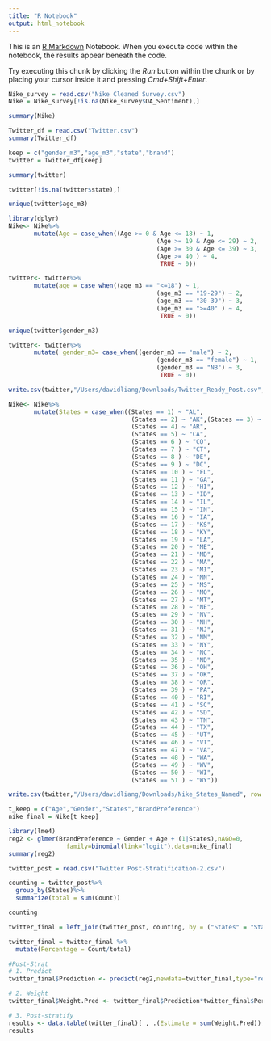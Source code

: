 ```yaml
---
title: "R Notebook"
output: html_notebook
---
```


This is an [R Markdown](http://rmarkdown.rstudio.com) Notebook. When you execute code within the notebook, the results appear beneath the code. 

Try executing this chunk by clicking the *Run* button within the chunk or by placing your cursor inside it and pressing *Cmd+Shift+Enter*. 

```r
Nike_survey = read.csv("Nike Cleaned Survey.csv")
Nike = Nike_survey[!is.na(Nike_survey$OA_Sentiment),]

```

```r
summary(Nike)
```
```r
Twitter_df = read.csv("Twitter.csv")
summary(Twitter_df)
```

```r
keep = c("gender_m3","age_m3","state","brand")
twitter = Twitter_df[keep]
```

```r
summary(twitter)
```
```r
twitter[!is.na(twitter$state),]
```
```r
unique(twitter$age_m3)
```

```r
library(dplyr)
Nike<- Nike%>% 
       mutate(Age = case_when((Age >= 0 & Age <= 18) ~ 1,
                                         (Age >= 19 & Age <= 29) ~ 2,
                                         (Age >= 30 & Age <= 39) ~ 3,
                                         (Age >= 40 ) ~ 4,
                                          TRUE ~ 0)) 
```
```r
twitter<- twitter%>% 
       mutate(age = case_when((age_m3 == "<=18") ~ 1,
                                         (age_m3 == "19-29") ~ 2,
                                         (age_m3 == "30-39") ~ 3,
                                         (age_m3 == ">=40" ) ~ 4,
                                          TRUE ~ 0)) 
```

```r
unique(twitter$gender_m3)
```


```r
twitter<- twitter%>% 
       mutate( gender_m3= case_when((gender_m3 == "male") ~ 2,
                                         (gender_m3 == "female") ~ 1,
                                         (gender_m3 == "NB") ~ 3,
                                          TRUE ~ 0)) 
```

```r
write.csv(twitter,"/Users/davidliang/Downloads/Twitter_Ready_Post.csv", row.names = FALSE)
```

```r
Nike<- Nike%>% 
       mutate(States = case_when((States == 1) ~ "AL",
                                  (States == 2) ~ "AK",(States == 3) ~ "AZ",
                                  (States == 4) ~ "AR",
                                  (States == 5) ~ "CA",
                                  (States == 6 ) ~ "CO",
                                  (States == 7 ) ~ "CT",
                                  (States == 8 ) ~ "DE",
                                  (States == 9 ) ~ "DC",
                                  (States == 10 ) ~ "FL",
                                  (States == 11 ) ~ "GA",
                                  (States == 12 ) ~ "HI",
                                  (States == 13 ) ~ "ID",
                                  (States == 14 ) ~ "IL",
                                  (States == 15 ) ~ "IN",
                                  (States == 16 ) ~ "IA",
                                  (States == 17 ) ~ "KS",
                                  (States == 18 ) ~ "KY",
                                  (States == 19 ) ~ "LA",
                                  (States == 20 ) ~ "ME",
                                  (States == 21 ) ~ "MD",
                                  (States == 22 ) ~ "MA",
                                  (States == 23 ) ~ "MI",
                                  (States == 24 ) ~ "MN",
                                  (States == 25 ) ~ "MS",
                                  (States == 26 ) ~ "MO",
                                  (States == 27 ) ~ "MT",
                                  (States == 28 ) ~ "NE",
                                  (States == 29 ) ~ "NV",
                                  (States == 30 ) ~ "NH",
                                  (States == 31 ) ~ "NJ",
                                  (States == 32 ) ~ "NM",
                                  (States == 33 ) ~ "NY",
                                  (States == 34 ) ~ "NC",
                                  (States == 35 ) ~ "ND",
                                  (States == 36 ) ~ "OH",
                                  (States == 37 ) ~ "OK",
                                  (States == 38 ) ~ "OR",
                                  (States == 39 ) ~ "PA",
                                  (States == 40 ) ~ "RI",
                                  (States == 41 ) ~ "SC",
                                  (States == 42 ) ~ "SD",
                                  (States == 43 ) ~ "TN",
                                  (States == 44 ) ~ "TX",
                                  (States == 45 ) ~ "UT",
                                  (States == 46 ) ~ "VT",
                                  (States == 47 ) ~ "VA",
                                  (States == 48 ) ~ "WA",
                                  (States == 49 ) ~ "WV",
                                  (States == 50 ) ~ "WI",
                                  (States == 51 ) ~ "WY"))
```

```r
write.csv(twitter,"/Users/davidliang/Downloads/Nike_States_Named", row.names = FALSE)
```

```r
t_keep = c("Age","Gender","States","BrandPreference")
nike_final = Nike[t_keep]

```

```r
library(lme4)
reg2 <- glmer(BrandPreference ~ Gender + Age + (1|States),nAGQ=0,
                family=binomial(link="logit"),data=nike_final)
summary(reg2)
```

```r
twitter_post = read.csv("Twitter Post-Stratification-2.csv")
```

```r
counting = twitter_post%>%
  group_by(States)%>%
  summarize(total = sum(Count))
```

```r
counting
```
```r
twitter_final = left_join(twitter_post, counting, by = ("States" = "States"))
```


```r
twitter_final = twitter_final %>%
  mutate(Percentage = Count/total)
```

```r
#Post-Strat
# 1. Predict
twitter_final$Prediction <- predict(reg2,newdata=twitter_final,type="response",allow.new.levels=TRUE)

# 2. Weight
twitter_final$Weight.Pred <- twitter_final$Prediction*twitter_final$Percentage*100

# 3. Post-stratify
results <- data.table(twitter_final)[ , .(Estimate = sum(Weight.Pred)), by = .(States)]
results
```

